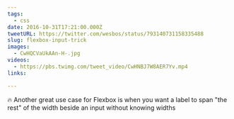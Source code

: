 ```yaml
---
tags:
  - css
date: 2016-10-31T17:21:00.000Z
tweetURL: https://twitter.com/wesbos/status/793140731158335488
slug: flexbox-input-trick
images:
  - CwHQCVaUkAAn-H-.jpg
videos:
  - https://pbs.twimg.com/tweet_video/CwHNBJ7W8AER7Yv.mp4
links:

---
```

🔥 Another great use case for Flexbox is when you want a label to span "the rest" of the width beside an input without knowing widths
